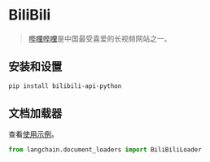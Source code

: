 # BiliBili

>[哔哩哔哩](https://www.bilibili.tv/)是中国最受喜爱的长视频网站之一。

## 安装和设置

```bash
pip install bilibili-api-python
```

## 文档加载器

查看[使用示例](/docs/modules/data_connection/document_loaders/integrations/bilibili.html)。

```python
from langchain.document_loaders import BiliBiliLoader
```

